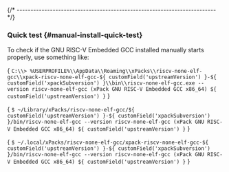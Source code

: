 

{/* ------------------------------------------------------------------------ */}

### Quick test {#manual-install-quick-test}

To check if the GNU RISC-V Embedded GCC installed manually starts properly, use something like:

<Tabs groupId="operating-systems">
<TabItem value="windows" label="Windows" default>

<CodeBlock language="console"> {
`C:\\> %USERPROFILE%\\AppData\\Roaming\\xPacks\\riscv-none-elf-gcc\\xpack-riscv-none-elf-gcc-${ customField('upstreamVersion') }-${ customField('xpackSubversion') }\\bin\\riscv-none-elf-gcc.exe --version
riscv-none-elf-gcc (xPack GNU RISC-V Embedded GCC x86_64) ${ customField('upstreamVersion') }`
} </CodeBlock>

</TabItem>
<TabItem value="macos" label="macOS">

<CodeBlock language="console"> {
`$ ~/Library/xPacks/riscv-none-elf-gcc/${ customField('upstreamVersion') }-${ customField('xpackSubversion') }/bin/riscv-none-elf-gcc --version
riscv-none-elf-gcc (xPack GNU RISC-V Embedded GCC x86_64) ${ customField('upstreamVersion') }`
} </CodeBlock>

</TabItem>
<TabItem value="linux" label="GNU/Linux">

<CodeBlock language="console"> {
`$ ~/.local/xPacks/riscv-none-elf-gcc/xpack-riscv-none-elf-gcc-${ customField('upstreamVersion') }-${ customField('xpackSubversion') }/bin/riscv-none-elf-gcc --version
riscv-none-elf-gcc (xPack GNU RISC-V Embedded GCC x86_64) ${ customField('upstreamVersion') }`
} </CodeBlock>

</TabItem>
</Tabs>
